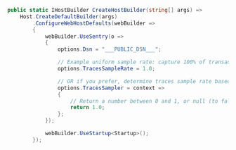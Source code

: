 ```csharp
public static IHostBuilder CreateHostBuilder(string[] args) =>
    Host.CreateDefaultBuilder(args)
        .ConfigureWebHostDefaults(webBuilder =>
        {
            webBuilder.UseSentry(o =>
            {
                options.Dsn = "___PUBLIC_DSN___";

                // Example uniform sample rate: capture 100% of transactions
                options.TracesSampleRate = 1.0;

                // OR if you prefer, determine traces sample rate based on the sampling context
                options.TracesSampler = context =>
                {
                    // Return a number between 0 and 1, or null (to fallback to configured value)
                    return 1.0;
                };
            });

            webBuilder.UseStartup<Startup>();
        });
```
